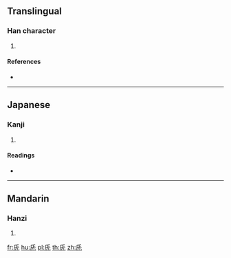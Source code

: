 ==Translingual==

===Han character===
{{Han char|rn=10|rad=儿|as=05|sn=7|four=|canj=MYMU|ids=⿸厂𠑷 <small>(G)</small>,⿸𠂆𠑷 <small>(TJ)</small>}}

# {{defn|Han|sort=儿05}}

====References====
* {{Han ref|kx=0125.010|dkj=01362|dj=0265.030|hdz=10070.010|uh=514F|ud=20815}}

----

==Japanese==

===Kanji===
{{ja-kanji|grade=|rs=儿05}}

# {{defn|lang=ja|sort=儿05}}

====Readings====
* {{ja-readings|on=[[ちょう]] (chō)|kun=[[ながい]] (nagai), [[おさ]] (osa)}}

----

==Mandarin==

===Hanzi===
{{cmn-hanzi|pin=[[cháng]] ([[chang2]])|wg=ch'ang<sup>2</sup>}}

# {{defn|lang=cmn|sort=儿05}}

[[fr:兏]]
[[hu:兏]]
[[pl:兏]]
[[th:兏]]
[[zh:兏]]